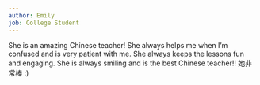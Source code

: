 ```yaml
---
author: Emily
job: College Student
---
```


She is an amazing Chinese teacher! She always helps me when I’m confused and is
very patient with me. She always keeps the lessons fun and engaging. She is
always smiling and is the best Chinese teacher!! 她非常棒 :)


